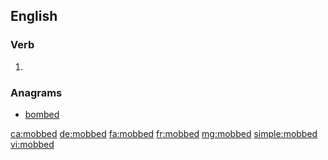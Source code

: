 ==English==

===Verb===
{{head|en}}

# {{en-past of|mob}}

===Anagrams===
* [[bombed#English|bombed]]

[[ca:mobbed]]
[[de:mobbed]]
[[fa:mobbed]]
[[fr:mobbed]]
[[mg:mobbed]]
[[simple:mobbed]]
[[vi:mobbed]]